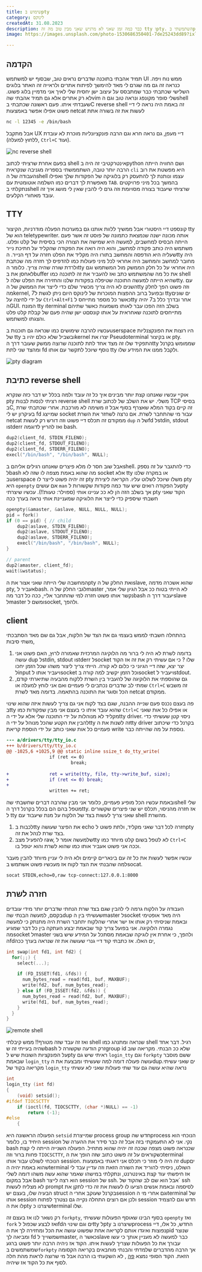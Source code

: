 ```yaml
---
title: שימוש בpty
category: לינוקס
createdAt: 31.08.2023
description: כבר כמה זמן שאני לא מרגיש שאני מבין טוב מה זה tty וpty. השתמשתי בpty כדי לייצר remote shell אשר עובד ומרגיש ממש כמו shell רגיל ובנוסף עשיתי שינוי קטן על מנת שתמיד שאני מקליד הכל יוקלד פעמיים. TODO
image: https://images.unsplash.com/photo-1530686350401-7de25243dd89?ixlib=rb-4.0.3&ixid=M3wxMjA3fDB8MHxwaG90by1wYWdlfHx8fGVufDB8fHx8fA%3D%3D&auto=format&fit=crop&w=2071&q=80

---
```


## הקדמה

תמיד אהבתי בתוכנה שדברים נראים טוב, שבסוף יש למשתמש
UI
ממש נוח ויפה. כנראה זה גם מה שגרם לי מאד להימשך לפיתוח אתרים ולראייה זה האתר בלוגים השלישי שכתבתי כבר שמתבסס על עיצוב ישן יחסית שלי לאיך אני מדמיין בלוג פשוט.
לא רק אתרים אלא גם תמיד אהבתי
שהvim
שלי סופר מקונפג ונראה טוב וגם
הshell
שעבדתי איתו.
פעם ראשונה שכתבתי
בC
reverse shell
זה באמת היה נראה לי דיי פשוט אפילו אפשר באמצעות
netcat
לעשות את זה בשורה אתת

```bash
nc -l 12345 -e /bin/bash
```

אבל מתקבל
UX
דיי מעפן, גם נראה חרא וגם הרבה פונקציונליות מוכרת לא עובדת (ללחוץ למעלה,
`Ctrl+C`
ועוד).

![nc reverse shell](../nc-reverse-shell.gif "nc reverse shell")


בפעם אחרת שרציתי לכתוב
shell
אינטרקטיבי זה היה
בpython
ושם החוויה הייתה הרבה יותר טובה,
השתממשתי בספריה מגניבה שנקראית
`cli`
היא מפשטת את רוב העבודה של
הshell
עצמו ונותנת לך להתעסק רק בלוגיקה של הפקודות שלך ואפילו מאפשרת לך דברים כמו השלמה אוטומטית עם
`TAB`.
בהמשך בכל מיני פרויקטים נתקלתי
בshell
שרציתי שיעבוד בצורה מסויומת וזה גרם לי להבין שאין לי מושג איך זה עובד מאחורי הקלעים.


## TTY
קונספט דיי היסטורי אבל ממשיך ללוות אותנו גם במערכות הפעלה מודרניות, הקיצור
tty
הוא של
teletypewriter.
אותה מכונה ישנה שנמצאת כתמונה של פוסט זה אשר פעם הייתה הבסיס למחשבים, למעשה היא שמישה
את הצורה הכי בסיסית של קלט ופלט. משתמש היה כותב פקודה למחשב, והוא היה רואה את הפקודה שהקליד על חתיכת נייר שעליה היא הודפסה
והמחשב בתורו היה מקליד את הפלט חזרה על דף הנייר.
הtty
היה מחובר למחשב והמחשב היה אחראי לכל מיני פעולות כמו להדפיס לך חזרה מה שכתבת ולרדת שורה שהיה צריך.
כלומר
הtty
היה אחראי על כל חלק הממשק מול המשתמש וגם לאחסן את
בbuffer
את כל מה שהמשתמש כתב ואז להעביר את זה לתוכנה כמו
shell
שהיא הייתה למעשה 
התוכנה שטיפלה בפקודות שלנו והחזירה את הפלט שלה
לtty.
עם השנים לא היה צריך מכשיר שלם כדי לייצר את הממשק של
הtty
וזה פשוט הפך לחלק
מהkernel,
ובפועל ברוב ההפצות המוכרות של לינוקס היום ניתן לגשת ל7
ttyים
שונים על ידי לחיצה על
`Ctrl+Alt+F1`
כאשר כל מספר מתייחס
לtty
אחר ובדרך כלל ב7 יהיה
הGUI.
המונח
tty
וterminal
בשלב הזה הפכו עבר לאותו משמעות כאשר שתיהם מתייחסים לתוכנה שאחראית על אותו קונסםט ישן שהיה פעם של קבלת קלט פלט והצגתו למשתמש.


עכשיו להרבה שימושים כמו שנראה גם תוכנות
בuserspace
היו רוצות את הפונקצנליות
של
tty
ובשביל שלא כולם יהיו
בkernel
יצרו את
Pseudoterminal
או בקיצור
pty.
התפקיד שלו זה מצד אחד לתת לתוכנה שרוצה ממשק שעובר דרך
הtty
שממומש בקרנל ומהצד שני לתת
fd
נוסף שיוכל לתקשר עם אותו
tty
ולקבל ממנו את המידע שלו.

![pty diagram](../pty-diagram.png "pty diagram")

## כתיבת reverse shell
אוקיי עכשיו שאנחנו קצת יותר מבינים איך כל זה עובד ולמה בכלל יש דבר כזה שנקרא
pty
רציתי לנסות לבנות
reverse shell
משלי. יש את השלב של לכתוב שרת 
TCP
בסיסי
בC,
זה קיים בקוד המלא שאצרף בסוף אבל זו משימה לא מורכבת.
אחרי שכתבתי שרת בעיקרון יש לי
fd
שמייצג
socket
עבור מי שהתחבר לשרת.
אם נרצה לשחזר את השרת
netcat
ממקודם זה תכלס דיי פשוט וזה דורש רק לעשות
`dup`
של
הfd
לstdin, stdout וstderr
ואז להריץ לדוגמה bash.
```c
dup2(client_fd, STDIN_FILENO);
dup2(client_fd, STDOUT_FILENO);
dup2(client_fd, STDERR_FILENO);
execl("/bin/bash", "/bin/bash", NULL);
```
אבל שוב חסר לו מלא פיצרים שאנחנו רגילים אליהם
בshell.
כדי להתגבר על זה נספק
לbash
מה שהוא באמת מצפה לו שזה לא
socket
אלא
tty
או במקרה שלנו
בuserspace
זה יהיה פשוט לייצר לו
pty
משלו שיוכל לשלוט עליו. הקריאה ליצירת
pty
היא
`openpty`
אם עושים
`man`
על הפקודה רואים שיש עוד כמה פקודות שקשורות
לpty
אך בשלב הזה הן לא ככ עניינו אותי
(ספוילר: טעות!!).
עכשיו שיצרתי
pty
הקוד שאני חשבתי שיספיק כדי לייצר את הלוגיקה שמעניינת אותי נראה בערך ככה

```c
openpty(&amaster, &aslave, NULL, NULL, NULL);
pid = fork()
if (0 == pid) { // child
    dup2(aslave, STDIN_FILENO);
    dup2(aslave, STDOUT_FILENO);
    dup2(aslave, STDERR_FILENO);
    execl("/bin/bash", "/bin/bash", NULL);
}

// parent
dup2(amaster, client_fd);
wait(&wstatus);
```

המחשבה שלי הייתה שאני אצור את
הpty
ואת החלק של
הslave,
שהוא אשכרה מדמה
pty,
אעביר
לbash.
לגבי החלק של
הmaster
לא הייתי בטוח ככ אבל הגיון שלי אמר, נקשר אותו פשוט חזרה למי שהתחבר אליי,
ככה כל דבר
מהbash
יעבור דרך
הslave
לmaster
ומשם
לsocket,
ולהפך.

## client
בהתחלה חשבתי לממש בעצמי גם את הצד של הלקוח, אבל גם שם מאד הסתבכתי משתי סיבות,
1. בדומה לשרת לא היה לי ברור מה הלוקיגה המרכזית שאמורה לרוץ, האם פשוט אני עושה dup לstdin, stdout וstderr לsocket שלו ? כי אם עשיתי רק את זה אז הקוד יצר יצא, שזה דיי הגיוני כי כלום לא קורה. הייתי צריך ליצור משהו שכל הזמן יחכו לinput ויעביר אותו לsocket וכל הזמן יקשיב למה קורה בsocket ויעביר לstdout.
2. גם שהוספתי את הלוקיגה של להעביר בין השרת ללקוח מהבעיה שתיארתי קודם, שמתי לב שדברים נכתבים לי פעמיים ואם אני לוחץ למעלה או `Ctrl+C` זה משבש הכל וסוגר את התוכנה בהתאמה. בדומה מאד לשרת netcat ממקודם.

פה בעצם נכנס פעם שנייה ההבנה, שגם בצד לקוח אני גם צריך לעשות איזה שהוא שינוי
בtty
שהוא עובד איתו כי בעצם אני מבין שפקודות כמו
`Ctrl+C`
או אפילו כל אות שאני מקליד לא מנוהלות על ידי התוכנה שלי אלא על ידי
הtty driver.
ניסוי קטן שעשיתי כדי להבין את הקטע שהכל מנוהל על ידי
הtty
זה לשנות את
הtty driver
בקרנל כדי שיכתוב פעמיים כל אות שאני כותב על ידי הוספת קריאת
write
נוספת על מה שהייתה כבר.

```diff
--- a/drivers/tty/tty_io.c
+++ b/drivers/tty/tty_io.c
@@ -1025,6 +1025,9 @@ static inline ssize_t do_tty_write(
                if (ret <= 0)
                        break;
 
+               ret = write(tty, file, tty->write_buf, size);
+               if (ret <= 0) break;
+
                written += ret;
```

ובאמת עכשיו הכל מופיע פעמיים, כלומר אני מבין שהרבה דברים שחשבתי
שהshell
שלי מטפל בהם הם בכלל בקרנל דרך
הtty.
אז חזרה מהניסוי, תכלס יש שני פיצרים שקשורים ל
tty
שאני צריך לעשות בצד של הלקוח על מנת שיעבוד עם
shell
מהשרת.

1. לכבות בtty את הפיצר שעושה echo חזרה לכל דבר שאני מקליד, ולתת פשוט לpty בצד שרת לנהל את זה.
2. להפעיל מצב raw, שלמעשה אומר לtty לא לטפל בשום קלט מיוחד כמו `Ctrl+C` וככה אני פשוט אעביר אותו כמו שהוא לשרת והוא יטפל בו.

עכשיו אפשר לעשות את כל זה עם בינאריים קיימים ולא היה לי עניין מיוחד להבין מעבר למה שהבנתי את הצד לקוח אז מעכשיו פשוט אשתמש
בsocat.

```bash
socat STDIN,echo=0,raw tcp-connect:127.0.0.1:8000
```

## חזרה לשרת
העבודה על הלקוח גרמה לי להבין שגם בצד שרת הנחתי שדברים יותר מידי עובדים בקסם,
למעשה הבנתי
שהdup
שעשיתי בין
הmaster
לsocket
היה מאד אופטימי ובאמת שניסיתי רק אותו אז ישר אחרי שהלקוח יתחבר השרת היה מתנתק כי למעשה נגמרה הלוקיגה. אני בפועל צריך קוד שבאמת יבצע העתקה בין כל דבר שמגיע
מהsocket
לmaster
ולהפך,
כי אחרת אין לוגיקה שבאמת מסתכל על המידע שיש בשני
הfdים
האלו.
אז כתבתי קוד דיי גנרי שעושה את זה שנראה בערך ככה,
```c
int swap(int fd1, int fd2) {
  for(;;) {
    select(...);

    if (FD_ISSET(fd1, &fds)) {
      num_bytes_read = read(fd1, buf, MAXBUF);
      write(fd2, buf, num_bytes_read);
    } else if (FD_ISSET(fd2, &fds)) {
      num_bytes_read = read(fd2, buf, MAXBUF);
      write(fd1, buf, num_bytes_read);
    }
  }
}
```

![remote shell](../remote-shell.gif "remote shell")

ואז זה עבד שזה מטורף!! ממש קיבלתי
shell
שנראה ומתנהג כמו
shell
רגיל.
דבר אחד שהיה בעייתי זה
שbash
זרק הודעה שקשורה
לgroup id
שלא ככ הבנתי. מקריאה שוב על הפונקציות השונות שיש
לpty
ראיתי שיש גם
`login_tty`
וגם `forkpty`
ששם מוסבר שבאמת
`login_tty`
עושה פעולה דומה למה שעשיתי ומבצעת את
הdupים 
שאני עשיתי. מקריאה בקוד של
`login_tty`
נראה שהיא עושה גם עוד שתי פעולות שאני לא עשיתי  

```c
int
login_tty (int fd)
{
	(void) setsid();
#ifdef TIOCSCTTY
	if (ioctl(fd, TIOCSCTTY, (char *)NULL) == -1)
		return (-1);
#else
	{
```

הפעולה הראשונה היא 
`setsid`
שמייצרת 
process group 
חדש
שהprocess
הנוכחי הוא היחיד בו, כלומר
session
נקי. אני לא התעמקתי בזה אבל זה כבר סידר את ההערה של
bash 
שכנראה פשוט מצפה שככה זה יהיה שהוא מתחיל.
הפעולה השנייה הייתה לי קצת פחות ברור וזה
`TIOCSCTTY`,
כשקוראים על זה פשוט כתוב שזה הופך את
הterminal
הנוכחי לשולט עבור אותו
session.
זה היה לי מוזר כי תכלס אני דאגתי באמצעות
dupים
שהוא באמת יהיה
הterminal
השולט, ניסיתי להוריד את השורה הזאת וזה עדיין עבד לי אז חיפשתי עוד קצת באינטרנט,
ונתקלתי במישהו שאמר שהוא עשה משהו דומה לשלי אבל במקום
bash
הוא רצה לייצר
session
של
ssh.
אבל הוא שם לב שהקוד של`
ssh
לא מצליח לעשות
prompt
לסיסמה ובאמת אנשים הציעו לו לעשות את זה כדי לתקן את הבעיה שלו, בעצם יש
struct
בקרנל שעוקב אחרי
הsession
וגם אחרי מי 
הterminal
של אותו
session
ולכן אם רוצים התחלה נקייה גם נצטרך לפתוח
session
חדש וגם להצמיד לו את
הpty
שיצרנו
כterminal
שלו.


רק נשאר לנו אז בעצם זה
`forkpty`,
בסוף הבינו שאוסף הפעולות שעשיתי
`openpty`
ואז
`fork`
ואז לבצע שכפול
לfdים
וגם שינוי
הtty
לpty
שיצרנו בprocess
החדש, כל אלו, דיי נפוצות ואיגדו אותם לקריאה אחת שפשוט עושה את הכל ומחזירה לך את
הpid
שנוצר ומביאה לך
fd
שמשוייך
לmaster,
כאשר
הslave
כבר למעשה לא מעניין אותך כי עשו עבורך את כל הפעולות שצריך לעשות איתו.
הקוד אז ניהיה הרבה יותר פשוט ברגע שמשתמשים
ב`forkpty`
אך הרבה מהדברים שלמדתי והבנתי מוחבאים בקריאה הקסומה הזאת. הקוד הסופי נמצא
[פה](https://gist.github.com/nadavmisgav/b744fe8443c077f54cab87fcb3b29e56)
 , לא השקעתי בו הרבה אבל מי שרוצה לראות מהת חלה לסוף את כל הקוד אז שיהיה.





